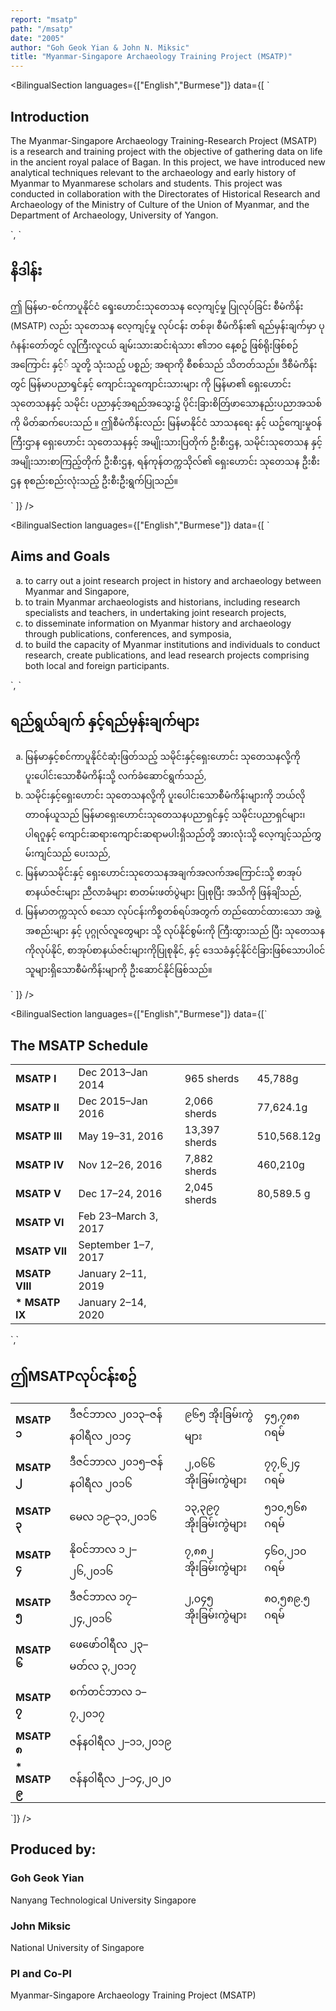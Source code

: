 ```yaml
---
report: "msatp"
path: "/msatp"
date: "2005"
author: "Goh Geok Yian & John N. Miksic"
title: "Myanmar-Singapore Archaeology Training Project (MSATP)"
---
```




<BilingualSection languages={["English","Burmese"]} data={[
	`<h2>Introduction</h2>
<p>The Myanmar-Singapore Archaeology Training-Research Project (MSATP) is a research and training project with the objective of gathering data on life in the ancient royal palace of Bagan. In this project, we have introduced new analytical techniques relevant to the archaeology and early history of Myanmar to Myanmarese scholars and students. This project was conducted in collaboration with the Directorates of Historical Research and Archaeology of the Ministry of Culture of the Union of Myanmar, and the Department of Archaeology, University of Yangon.</p>`,
`<h2>နိဒါန်း</h2>
<p>ဤ မြန်မာ-စင်ကာပူနိုင်ငံ ၡေးဟောင်းသုတေသန လေ့ကျင့်မှု ပြုလုပ်ခြင်း စီမံကိန်း (MSATP) လည်း သုတေသန လေ့ကျင့်မှု လုပ်ငန်း တစ်ခု၊ စီမံကိန်း၏ ရည်မှန်းချက်မှာ ပုဂံနန်းတော်တွင် လူကြီးလူငယ် ချမ်းသားဆင်းရဲသား ၏ဘဝ နေ့စဉ့် ဖြစ်ရိုးဖြစ်စဉ် အကြောင်း နှင့်် သူတို့ သုံးသည့် ပစ္စည်; အရာကို စီစစ်သည် သိတတ်သည်။ ဒီစီမံကိန်းတွင် မြန်မာပညာၡင်နှင့် ကျောင်းသူကျောင်းသားများ ကို မြန်မာ၏ ရှေးဟောင်း သုတေသနနှင့် သမိုင်း ပညာနှင့်အရည်အသွေး၌ ပိုင်းခြားစိတ်ြဖာသောနည်းပညာအသစ် ကို မိတ်ဆက်ပေးသည် ။
ဤစီမံကိန်းလည်း မြန်မာနိုင်ငံ သာသနရေး နှင့် ယဥ်ကျေးမှု၀န်ကြီးဌာန ရှေးဟောင်း  သုတေသနနှင့် အမျိုးသားပြတိုက် ဦးစီးဌန, သမိုင်းသုတေသန နှင့် အမျိုးသားစာကြည့်တိုက် ဦးစီးဌန, ရန်ကုန်တက္ကသိုလ်၏ ရှေးဟောင်း သုတေသန ဦးစီးဌန စုစည်းစည်းလုံးသည့် ဦးစီးဦးရွက်ပြုသည်။</p>`
]} />

<BilingualSection languages={["English","Burmese"]} data={[
	`<h2>Aims and Goals</h2>
<ol style="list-style-type:lower-alpha;">
<li>to carry out a joint research project in history and archaeology between Myanmar and Singapore,</li>
<li>to train Myanmar archaeologists and historians, including research specialists and teachers, in undertaking joint research projects,</li>
<li>to disseminate information on Myanmar history and archaeology through publications, conferences, and symposia,</li>
<li>to build the capacity of Myanmar institutions and individuals to conduct research, create publications, and lead research projects comprising both local and foreign participants.</li>
</ol>`,
`<h2>ရည်ရွယ်ချက် နှင့်ရည်မှန်းချက်များ</h2>
<ol style="list-style-type:lower-alpha;">
<li>မြန်မာနှင့်စင်ကာပူနိုင်ငံဆုံးဖြတ်သည့် သမိုင်းနှင့်ရှေးဟောင်း သုတေသနလို့ကို ပူးပေါင်းသောစီမံကိန်းသို့ လက်ခံဆောင်ရွက်သည်,</li>
<li>သမိုင်းနှင့်ရှေးဟောင်း သုတေသနလို့ကို ပူးပေါင်းသောစီမံကိန်းများကို ဘယ်လိုတာ၀န်ယူသည် မြန်မာရှေးဟောင်းသုတေသနပညာရှင်နှင့် သမိုင်းပညာရှင်များ၊ ပါရဂူနှင့် ကျောင်းဆရားကျောင်းဆရာမပါးရှိသည်တို့ အားလုံးသို့ လေ့ကျင့်သည်ကွှမ်းကျင်သည် ပေးသည်,</li>
<li>မြန်မာသမိုင်းနှင့် ရှေးဟောင်းသုတေသနအချက်အလက်အကြောင်းသို့ စာအုပ်စာနယ်ဇင်းများ ညီလာခံများ စာတမ်းဖတ်ပွဲများ ပြုစုပြီး အသိကို ဖြန်ချိသည်,</li>
<li>မြန်မာတက္ကသုလ် စသော လုပ်ငန်းကိစ္စတစ်ရပ်အတွက် တည်ထောင်ထားသော အဖွဲ့အစည်းများ နှင့် ပုဂ္ဂုလ်လူတွေများ သို့ လုပ်နိုင်စွမ်းကို ကြီးထွားသည် ပြီး သုတေသနကိုလုပ်နိုင်, စာအုပ်စာနယ်ဇင်းများကိုပြုစုနိုင်, နှင့် ဒေသခံနှင့်နိုင်ငံခြားဖြစ်သောပါ၀င်သူများရှိသောစီမံကိန်းမျာကို ဦးဆောင်နိုင်ဖြစ်သည်။</li>
</ol>`
]} />

<BilingualSection languages={["English","Burmese"]} data={[`<h2>The MSATP Schedule</h2>
<table><tbody>
<tr><td><strong>MSATP I</strong></td><td>Dec 2013–Jan 2014</td><td>965 sherds</td><td>45,788g</td></tr>
<tr><td><strong>MSATP II</strong></td><td>Dec 2015–Jan 2016</td><td>2,066 sherds</td><td>77,624.1g</td></tr>
<tr><td><strong>MSATP III</strong></td><td>May 19–31, 2016</td><td>13,397 sherds</td><td>510,568.12g</td></tr>
<tr><td><strong>MSATP IV</strong></td><td>Nov 12–26, 2016</td><td>7,882 sherds</td><td>460,210g</td></tr>
<tr><td><strong>MSATP V</strong></td><td>Dec 17–24, 2016</td><td>2,045 sherds</td><td>80,589.5 g</td></tr>
<tr><td><strong>MSATP VI</strong></td><td>Feb 23–March 3, 2017</td></tr>
<tr><td><strong>MSATP VII</strong></td><td>September 1–7, 2017</td></tr>
<tr><td><strong>MSATP VIII</strong></td><td>January 2–11, 2019</td></tr>
<tr><td><strong>* MSATP IX</strong></td><td>January 2–14, 2020</td></tr>
</tbody></table>
`,`<h2>ဤMSATPလုပ်ငန်းစဥ်</h2>
<table><tbody>
<tr><td><strong>MSATP ၁</strong></td><td>ဒီဇင်ဘာလ ၂၀၁၃–ဇန်န၀ါရီလ ၂၀၁၄</td><td>၉၆၅ အိုးခြမ်းကွဲများ</td><td>၄၅,၇၈၈ ဂရမ်</td></tr>
<tr><td><strong>MSATP ၂</strong></td><td>ဒီဇင်ဘာလ ၂၀၁၅–ဇန်န၀ါရီလ ၂၀၁၆</td><td>၂,၀၆၆ အိုးခြမ်းကွဲများ</td><td>၇၇,၆၂၄ ဂရမ်</td></tr>
<tr><td><strong>MSATP ၃</strong></td><td>မေလ ၁၉–၃၁,၂၀၁၆</td><td>၁၃,၃၉၇ အိုးခြမ်းကွဲများ</td><td>၅၁၀,၅၆၈ ဂရမ်</td></tr>
<tr><td><strong>MSATP ၄</strong></td><td>နို၀င်ဘာလ ၁၂–၂၆,၂၀၁၆</td><td>၇,၈၈၂ အိုးခြမ်းကွဲများ</td><td>၄၆၀,၂၁၀ ဂရမ်</td></tr>
<tr><td><strong>MSATP ၅</strong></td><td>ဒီဇင်ဘာလ ၁၇–၂၄,၂၀၁၆</td><td>၂,၀၄၅ အိုးခြမ်းကွဲများ</td><td>၈၀,၅၈၉.၅ ဂရမ်</td></tr>
<tr><td><strong>MSATP ၆</strong></td><td>ဖေဖော်၀ါရီလ ၂၃–မတ်လ ၃,၂၀၁၇</td></tr>
<tr><td><strong>MSATP ၇</strong></td><td>စက်တင်ဘာလ ၁– ၇,၂၀၁၇</td></tr>
<tr><td><strong>MSATP ၈</strong></td><td>ဇန်န၀ါရီလ ၂–၁၁,၂၀၁၉</td></tr>
<tr><td><strong>* MSATP ၉</strong></td><td>ဇန်န၀ါရီလ ၂–၁၄,၂၀၂၀</td></tr>
</tbody></table>`]} />

## Produced by:

### Goh Geok Yian
Nanyang Technological University Singapore
### John Miksic
National University of Singapore
### PI and Co-PI 
Myanmar-Singapore Archaeology Training Project (MSATP)

